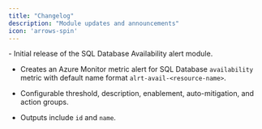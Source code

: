 ```yaml
---
title: "Changelog"
description: "Module updates and announcements"
icon: 'arrows-spin'
---
```


<Update label="2025/08/09" description="sqldb-avail-v0.1.0">
  - Initial release of the SQL Database Availability alert module.

  - Creates an Azure Monitor metric alert for SQL Database `availability` metric with default name format `alrt-avail-<resource-name>`.

  - Configurable threshold, description, enablement, auto-mitigation, and action groups.

  - Outputs include `id` and `name`.

  </Update>




